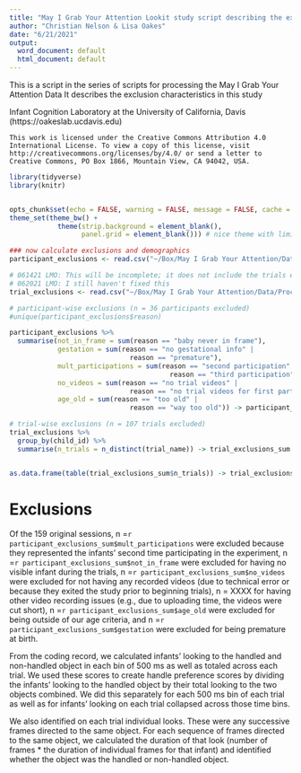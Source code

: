 ```yaml
---
title: "May I Grab Your Attention Lookit study script describing the exclusion characteristics"
author: "Christian Nelson & Lisa Oakes"
date: "6/21/2021"
output:
  word_document: default
  html_document: default
---
```


  This is a script in the series of scripts for processing the May I Grab Your Attention Data
  It describes the exclusion characteristics in this study

  Infant Cognition Laboratory at the University of California, Davis (https://oakeslab.ucdavis.edu)
 
    This work is licensed under the Creative Commons Attribution 4.0
    International License. To view a copy of this license, visit
    http://creativecommons.org/licenses/by/4.0/ or send a letter to
    Creative Commons, PO Box 1866, Mountain View, CA 94042, USA.
    
```r

library(tidyverse)
library(knitr)


opts_chunk$set(echo = FALSE, warning = FALSE, message = FALSE, cache = FALSE)
theme_set(theme_bw() + 
            theme(strip.background = element_blank(), 
                  panel.grid = element_blank())) # nice theme with limited extras
```


```r
### now calculate exclusions and demographics
participant_exclusions <- read.csv("~/Box/May I Grab Your Attention/Data/ProcessedData/partExclusions.csv")

# 061421 LMO: This will be incomplete; it does not include the trials excluded because of video durations
# 062021 LMO: I still haven't fixed this
trial_exclusions <- read.csv("~/Box/May I Grab Your Attention/Data/ProcessedData/trialExclusions.csv")

# participant-wise exclusions (n = 36 participants excluded)
#unique(participant_exclusions$reason) 

participant_exclusions %>% 
  summarise(not_in_frame = sum(reason == "baby never in frame"),
            gestation = sum(reason == "no gestational info" | 
                              reason == "premature"),
            mult_participations = sum(reason == "second participation"| 
                                        reason == "third participation"),
            no_videos = sum(reason == "no trial videos" | 
                              reason == "no trial videos for first participation"),
            age_old = sum(reason == "too old" | 
                              reason == "way too old")) -> participant_exclusions_sum

# trial-wise exclusions (n = 107 trials excluded)
trial_exclusions %>% 
  group_by(child_id) %>% 
  summarise(n_trials = n_distinct(trial_name)) -> trial_exclusions_sum


as.data.frame(table(trial_exclusions_sum$n_trials)) -> trial_exclusions_table
```

# Exclusions

Of the 159 original sessions, n =`r participant_exclusions_sum$mult_participations` were excluded because they represented the infants' second time participating in the experiment, n =`r participant_exclusions_sum$not_in_frame` were excluded for having no visible infant during the trials, n =`r participant_exclusions_sum$no_videos` were excluded for not having any recorded videos (due to technical error or because they exited the study prior to beginning trials), n = XXXX for having other video recording issues (e.g., due to uploading time, the videos were cut short), n =`r participant_exclusions_sum$age_old` were excluded for being outside of our age criteria, and n =`r participant_exclusions_sum$gestation` were excluded for being premature at birth. 

From the coding record, we calculated infants' looking to the handled and non-handled object in each bin of 500 ms as well as totaled across each trial. We used these scores to create handle preference scores by dividing the infants' looking to the handled object by their total looking to the two objects combined. We did this separately for each 500 ms bin of each trial as well as for infants' looking on each trial collapsed across those time bins.

We also identified on each trial individual looks. These were any successive frames directed to the same object. For each sequence of frames directed to the same object, we calculated the duration of that look (number of frames * the duration of individual frames for that infant) and identified whether the object was the handled or non-handled object. 

